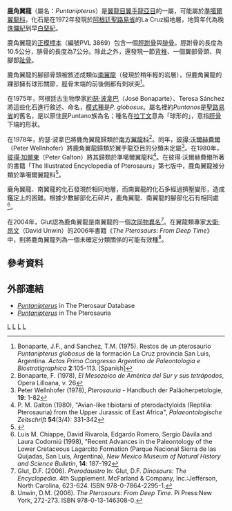 {{Automatic taxobox
| taxon = Puntanipterus
| fossil_range = [[白堊紀|早白垩世]]
| image = 
| image_caption = 
| authority = Bonaparte & Sanchez, 1975
| subdivision_ranks = [[種|種]]
| subdivision =
*'''球形鹿角翼龍 ''P. globosus''''' <small>Bonaparte & Sanchez, 1975 ([[模式種|模式種]])</small>
}}

'''鹿角翼龍'''（屬名：''Puntanipterus''）是[[翼龍目|翼龍目]][[翼手龍亞目|翼手龍亞目]]的一屬，可能屬於[[準噶爾翼龍科|準噶爾翼龍科]]，化石是在1972年發現於[[阿根廷|阿根廷]][[聖路易省|聖路易省]]的La Cruz組地層，地質年代為晚[[侏儸紀|侏儸紀]]到早[[白堊紀|白堊紀]]。

鹿角翼龍的[[正模標本|正模標本]]（編號PVL 3869）包含一個[[脛跗骨|脛跗骨]]與[[腓骨|腓骨]]。脛跗骨的長度為10.5公分，腓骨的長度為7公分。除此之外，還發現一節[[背椎|背椎]]、一個翼部骨頭、與腳部[[趾骨|趾骨]]。

鹿角翼龍的腳部骨頭被敘述成類似[[南翼龍|南翼龍]]（發現於稍年輕的岩層），但鹿角翼龍的踝部擁有球形關節，脛骨末端的前後側都有刺狀突<ref name=BS75>Bonaparte, J.F., and Sanchez, T.M. (1975). Restos de un pterosaurio ''Puntanipterus globosus'' de la formación La Cruz provincia San Luis, Argentina. ''Actas Primo Congresso Argentino de Paleontologia e Biostratigraphica'' '''2''':105-113. [Spanish]</ref>。

在1975年，阿根廷古生物學家[[約瑟·波拿巴|約瑟·波拿巴]]（José Bonaparte）、Teresa Sánchez將這些化石進行敘述、命名，[[模式種|模式種]]是''P. globosus''。屬名裡的''Puntanos''是[[聖路易省|聖路易省]]的舊名，是以原住民Puntano族為名；種名在[[拉丁文|拉丁文]]意為「球形的」，意指[[脛骨|脛骨]]下端的形狀。

在1978年，約瑟·波拿巴將鹿角翼龍歸類於[[南方翼龍科|南方翼龍科]]<ref>Bonaparte, F. (1978), ''El Mesozoico de América del Sur y sus tetrápodos'', Opera Lilloana, v. 26</ref>。同年，[[彼得·沃爾赫費爾|彼得·沃爾赫費爾]]（Peter Wellnhofer）將鹿角翼龍歸類於翼手龍亞目的分類未定屬<ref>Peter Wellnhofer (1978), ''Pterosauria'' - Handbuch der Paläoherpetologie, '''19''': 1-82</ref>。在1980年，[[彼得·加爾東|彼得·加爾東]]（Peter Galton）將其歸類於準噶爾翼龍科<ref>P. M. Galton (1980), "Avian-like tibiotarsi of pterodactyloids (Reptilia: Pterosauria) from the Upper Jurassic of East Africa", ''Palaeontologische Zeitschrift'' '''54'''(3/4): 331-342</ref>。在彼得·沃爾赫費爾所著的書籍「The Illustrated Encyclopedia of Pterosaurs」第七版中，鹿角翼龍被分類於準噶爾翼龍科<ref name=PW96>{{cite book |last=Wellnhofer |first=Peter |title=The Illustrated Encyclopedia of Pterosaurs |url=https://archive.org/details/illustratedencyc0000well_v0o5 |origyear=1991 |year=1996 |publisher=Barnes and Noble Books |location=New York |isbn=0-7607-0154-7 |pages=[https://archive.org/details/illustratedencyc0000well_v0o5/page/134 134] }}</ref>。

鹿角翼龍、南翼龍的化石發現於相同地層，而南翼龍的化石多經過擠壓變形，造成鑑定上的困難。根據少數腳部化石碎片，鹿角翼龍、南翼龍的腳部化石有相同處<ref>Luis M. Chiappe, David Rivarola, Edgardo Romero, Sergio Dávila and Laura Codorniú (1998), "Recent Advances in the Paleontology of the Lower Cretaceous Lagarcito Formation (Parque Nacional Sierra de las Quijadas, San Luis, Argentina), ''New Mexico Museum of Natural History and Science Bulletin'', '''14''': 187-192</ref>。

在2004年，Glut認為鹿角翼龍是南翼龍的一個[[次同物異名|次同物異名]]<ref name=DFG06>Glut, D.F. (2006). ''Pterodaustro'' In: Glut, D.F. ''Dinosaurs: The Encyclopedia.'' 4th Supplement. McFarland & Company, Inc.:Jefferson, North Carolina, 623-624. ISBN 978-0-7864-2295-1.</ref>。在翼龍類專家[[大衛·昂文|大衛·昂文]]（David Unwin）的2006年書籍《''The Pterosaurs: From Deep Time''》中，則將鹿角翼龍列為一個未確定分類關係的可能有效種<ref name=DU06>Unwin, D.M. (2006). ''The Pterosaurs: From Deep Time.'' Pi Press:New York, 272-273. ISBN 978-0-13-146308-0.</ref>。

==參考資料==
{{reflist}}

==外部連結==
*[https://web.archive.org/web/20070930154643/http://www.pterosaur.co.uk/species/LCP/Dsung/punt-glob.htm ''Puntanipterus''] in The Pterosaur Database
*[https://web.archive.org/web/20070923154159/http://archosauria.org/pterosauria/taxonomy/genera/puntanipterus.html ''Puntanipterus''] in The Pterosauria
{{翼龍目|Az.}}
{{Taxonbar}}

[[Category:準噶爾翼龍超科|L]]
[[Category:侏羅紀翼龍類|L]]
[[Category:白堊紀翼龍類|L]]
[[Category:1975年描述的分类群|L]]